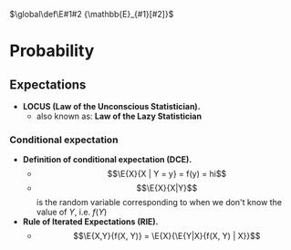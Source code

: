 $\global\def\E#1#2 {\mathbb{E}_{#1}[#2]}$

# Probability

## Expectations

- **LOCUS (Law of the Unconscious Statistician).**
    - also known as: **Law of the Lazy Statistician**

### Conditional expectation

- **Definition of conditional expectation (DCE).**
    - $$\E{X}{X | Y = y} = f(y) = hi$$
    - $$\E{X}{X|Y}$$ is the random variable corresponding to when we don't know the value of $Y$, i.e. $f(Y)$
- **Rule of Iterated Expectations (RIE).**
    - $$\E{X,Y}{f(X, Y)} = \E{X}{\E{Y|X}{f(X, Y) | X}}$$